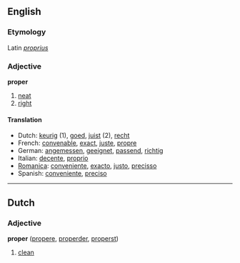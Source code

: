 ==English==
===Etymology===
Latin ''[[proprius]]''
===Adjective===
'''proper'''

# [[neat]]
# [[right]]

====Translation====

*Dutch: [[keurig]] (1), [[goed]], [[juist]] (2), [[recht]]
*French: [[convenable]], [[exact]], [[juste]], [[propre]]
*German: [[angemessen]], [[geeignet]], [[passend]], [[richtig]]
*Italian: [[decente]], [[proprio]]
*[[Romanica]]: [[conveniente]], [[exacto]], [[justo]], [[precisso]]
*Spanish: [[conveniente]], [[preciso]]

----

==Dutch==
===Adjective===
'''proper''' ([[propere]], [[properder]], [[properst]])

# [[clean]]